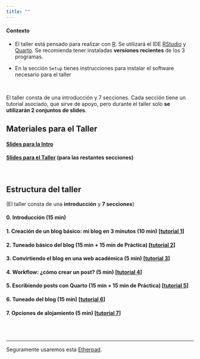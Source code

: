 ```yaml
---
title: ""
---
```





::: {.callout-note appearance="default" icon="false"}
#### Contexto

-   El taller está pensado para realizar con [R](https://cran.r-project.org/). Se utilizará el IDE [RStudio](https://www.rstudio.com/products/rstudio/) y [Quarto](https://quarto.org/). Se recomienda tener instaladas **versiones recientes** de los 3 programas.

- En la sección `Setup` tienes instrucciones para instalar el software necesario para el taller
:::

<br>

El taller consta de una introducción y 7 secciones. Cada sección tiene un tutorial asociado, que sirve de apoyo, pero durante el taller solo **se utilizarán 2 conjuntos de slides**.


## Materiales para el Taller

#### [Slides para la Intro](./taller/00_taller_slides.html){target="_blank"} 


#### [Slides para el Taller](./taller/slides_tareas_01.html){target="_blank"} (para las restantes secciones)

<br>

## Estructura del taller

(El taller consta de una **introducción** y **7 secciones**)


#### 0. Introducción (15 min)


#### 1. Creación de un blog básico: mi blog en 3 minutos (10 min)  [[tutorial 1](./taller/01_taller_crear-blog-basico.qmd){target="_blank"}]

#### 2. Tuneado básico del blog  (15 min + 15 min de Práctica) [[tutorial 2](./taller/02_taller_tuneado-basico.qmd){target="_blank"}]

#### 3. Convirtiendo el blog en una web académica (5 min) [[tutorial 3](./taller/03_taller_convertir-en-web.qmd){target="_blank"}]

#### 4. Workflow: ¿cómo crear un post? (5 min) [[tutorial 4](./taller/04_taller_crear-post.qmd){target="_blank"}]  

#### 5. Escribiendo posts con Quarto (15 min + 15 min de Práctica) [[tutorial 5](./taller/05_taller_escribir-posts.qmd){target="_blank"}]


#### 6. Tuneado del blog (15 min) [[tutorial 6](./taller/06_taller_tuneado-del-blog.qmd){target="_blank"}] 

#### 7. Opciones de alojamiento (5 min) [[tutorial 7](./taller/07_taller_alojamiento.qmd){target="_blank"}]


<br>
<br>

----------------------


Seguramente usaremos esta [Etherpad](https://etherpad.wikimedia.org/p/curso_intro_DS_UV){target="_blank"}.

